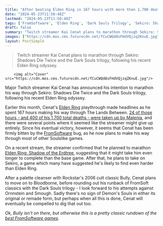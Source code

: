 ```yaml
---
title: "After beating Elden Ring in 167 hours with more than 1,700 deaths, Twitch streamer Kai Cenat is turning his attention to Shadow of the Erdtree, Sekiro, and the entire Dark Souls trilogy"
date: "2024-05-23T11:50:48Z"
lastmod: "2024-05-23T11:50:48Z"
tags: ['FromSoftware', 'Elden Ring', 'Dark Souls Trilogy', 'Sekiro: Shadows Die Twice', 'Elden Ring: Shadow of the Erdtree', 'Bloodborne', "Demon's Souls"]
draft: false
summary: "Twitch streamer Kai Cenat plans to marathon through Sekiro: Shadows Die Twice and the Dark Souls trilogy, following his recent Elden Ring odyssey."
images: ["https://cdn.mos.cms.futurecdn.net/fCuCWQd8sFHdVQjzqZKnuE.jpg"]
layout: PostSimple
---
```

> Twitch streamer Kai Cenat plans to marathon through Sekiro: Shadows Die Twice and the Dark Souls trilogy, following his recent Elden Ring odyssey.


        <img alt="Cover" src="https://cdn.mos.cms.futurecdn.net/fCuCWQd8sFHdVQjzqZKnuE.jpg"/>
        
Major Twitch streamer Kai Cenat has announced his intention to marathon his way through Sekiro: Shadows Die Twice and the Dark Souls trilogy, following his recent Elden Ring odyssey.

Earlier this month, Cenat's [Elden Ring](https://www.gamesradar.com/elden-ring-guide/) playthrough made headlines as he spent 167 hours making his way through The Lands Between. [24 of those hours - and 400 of his 1,700 total deaths - were taken up by Malenia](https://www.gamesradar.com/games/rpg/elden-rings-malenia-was-just-defeated-by-twitchs-biggest-streamer-and-it-only-took-him-24-hours-and-400-straight-deaths-to-do-it/), and there were several points where it seemed like the streamer might give up entirely. Since his eventual victory, however, it seems that Cenat has been firmly bitten by the [FromSoftware](https://www.gamesradar.com/tag/fromsoftware/) bug, as he now plans to make his way through most of other Soulslike games.

On a recent stream, the streamer confirmed that he planned to marathon [Elden Ring: Shadow of the Erdtree](https://www.gamesradar.com/elden-ring-dlc-downloadable-content-updates-plans/), suggesting that it might take him even longer to complete than the base game. After that, he plans to take on Sekiro, a game which many have suggested he's likely to find even harder than Elden Ring.

After a palette cleanser with Rockstar's 2006 cult classic Bully, Cenat plans to move on to Bloodborne, before rounding out his runback of FromSoft classics with the Dark Souls trilogy - I look forward to his attempts against Ornnstein and Smough. Sadly there's no sign of Demon's Souls in either its original or remade form, but perhaps when all this is done, Cenat will eventually be compelled to dig that out too.

*Ok, Bully isn't on there, but otherwise this is a pretty classic rundown of the *[<em>best FromSoftware games</em>](https://www.gamesradar.com/best-fromsoftware-games/)*.*
        